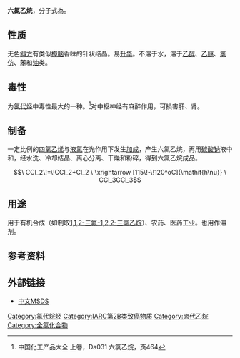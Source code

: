{{chembox
| Name = 六氯乙烷
| ImageFile = Hexachloroethane-2D-stereo.png
| ImageFile1 = Hexachloroethane-3D-balls.png
| IUPACName = Hexachloroethane
| OtherNames = 全氯乙烷<br />双氯仿<br />六氯化碳<br />HCE
| Section1 = {{Chembox Identifiers
| CASNo = 67-72-1
| CASNo_Ref = {{cascite|changed|??}}
| SMILES = ClC(Cl)(Cl)C(Cl)(Cl)Cl
}}
| Section2 = {{Chembox Properties
|   Formula = C<sub>2</sub>Cl<sub>6</sub>
|   MolarMass = 236.74
|   Appearance = 白色有类似[[樟脑|樟脑]]气味的粉末<ref name="BGIA GESTIS">{{GESTIS|Name=Hexachlorethan|ZVG=27170|CAS=67-72-1|Datum=9.12.2007}}</ref>
|   Density = 2.09 g·cm<sup>-3</sup>
|   MeltingPt = 186.2 °C (升华)
|   VaporPressure = 29 Pa (20 °C)
|   Solubility = 7.7 g·l<sup>-1</sup> (20 °C)
|   SolOther = 可溶于[[苯|苯]]、[[乙醇|乙醇]]、[[乙醚|乙醚]]、[[氯仿|氯仿]]及[[四氯化碳|四氯化碳]]<ref>{{cite book en|author=Thieme Chemistry|title=RÖMPP Online - Version 3.5|publisher=Georg Thieme Verlag KG|location=Stuttgart|year=2009}}</ref>
  }}
| Section7 = {{Chembox Hazards
|   EUClass = 有害 ('''Xn''')
|   RPhrases = {{R40}}
|   SPhrases = {{S36/37}}
|   LD50 = 4460 mg·kg<sup>−1</sup> (大鼠经口)<ref>[http://www.alfa.com/content/msds/german/L14297.pdf Sicherheitsdatenblatt Alfa-Aesar]</ref>
  }}
}}

'''六氯乙烷'''，分子式為{{化學式|C|2|Cl|6}}。

==性质==
无色[[斜方晶系|斜方]]有类似[[樟脑|樟脑]]香味的针状结晶。易[[升华|升华]]。不溶于水，溶于[[乙醇|乙醇]]、[[乙醚|乙醚]]、[[三氯甲烷|氯仿]]、[[苯|苯]]和[[油|油]]类。

==毒性==
为[[氯代烃|氯代烃]]中毒性最大的一种。<ref name="zghg">中国化工产品大全 上卷，Da031 六氯乙烷，页464</ref>对中枢神经有麻醉作用，可损害肝、肾。

==制备==
一定比例的[[四氯乙烯|四氯乙烯]]与[[液氯|液氯]]在光作用下发生[[加成反应|加成]]，产生六氯乙烷，再用[[碳酸钠|碳酸钠]]液中和，经水洗、冷却结晶、离心分离、干燥和粉碎，得到六氯乙烷成品。
:<math>\ CCl_2\!=\!CCl_2+Cl_2 \ \xrightarrow [115\!-\!120^oC]{\mathit{h\nu}} \ CCl_3CCl_3</math>

==用途==
用于有机合成（如制取[[1,1,2-三氟-1,2,2-三氯乙烷|1,1,2-三氟-1,2,2-三氯乙烷]]）、农药、医药工业。也用作溶剂。

==参考资料==
{{reflist}}

==外部链接==
*[https://web.archive.org/web/20071121232305/http://www.ep.net.cn/MSDS/wuzhi6/61558.htm 中文MSDS]

{{卤代乙烷}}
{{Authority control}}
[[Category:氯代烷烃|Category:氯代烷烃]]
[[Category:IARC第2B类致癌物质|Category:IARC第2B类致癌物质]]
[[Category:卤代乙烷|Category:卤代乙烷]]
[[Category:全氯化合物|Category:全氯化合物]]
